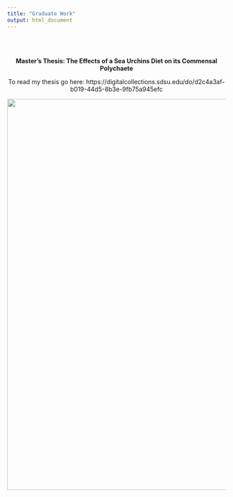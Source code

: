 ```yaml
---
title: "Graduate Work"
output: html_document
---
```


<br> <br>

<center>

**Master's Thesis: The Effects of a Sea Urchins Diet on its Commensal Polychaete**

To read my thesis go here: https://digitalcollections.sdsu.edu/do/d2c4a3af-b019-44d5-8b3e-9fb75a945efc 

<center>

![](./pictures/suisunfire1.jpg){width="900px"}
